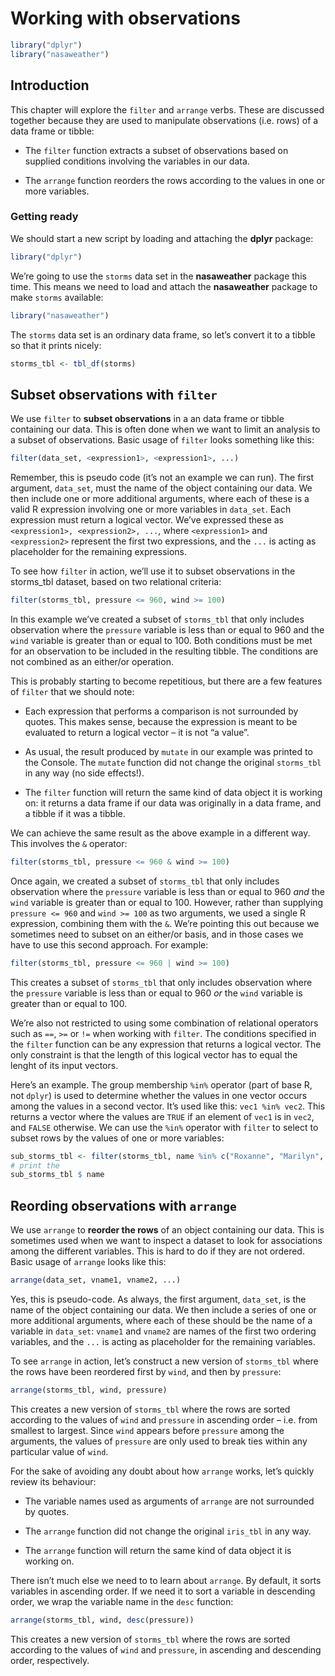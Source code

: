 # Working with observations

```r
library("dplyr")
library("nasaweather")
```

## Introduction 

This chapter will explore the `filter` and `arrange` verbs. These are discussed together because they are used to manipulate observations (i.e. rows) of a data frame or tibble: 

-  The `filter` function extracts a subset of observations based on supplied conditions involving the variables in our data. 

-  The `arrange` function reorders the rows according to the values in one or more variables.

### Getting ready

We should start a new script by loading and attaching the **dplyr** package:
```r
library("dplyr")
```
We're going to use the `storms` data set in the **nasaweather** package this time. This means we need to load and attach the **nasaweather** package to make `storms` available:
```r
library("nasaweather")
```
The `storms` data set is an ordinary data frame, so let's convert it to a tibble so that it prints nicely:
```r
storms_tbl <- tbl_df(storms)
```

## Subset observations with `filter`

We use `filter` to __subset observations__ in a an data frame or tibble containing our data. This is often done when we want to limit an analysis to a subset of observations. Basic usage of `filter` looks something like this:
```r
filter(data_set, <expression1>, <expression1>, ...)
```
Remember, this is pseudo code (it's not an example we can run). The first argument, `data_set`, must the name of the object containing our data. We then include one or more additional arguments, where each of these is a valid R expression involving one or more variables in `data_set`. Each expression must return a logical vector.  We've expressed these as `<expression1>, <expression2>, ...`, where `<expression1>` and `<expression2>` represent the first two  expressions, and the `...` is acting as placeholder for the remaining expressions.

To see how `filter` in action, we'll use it to subset observations in the storms_tbl dataset, based on two relational criteria:
```r
filter(storms_tbl, pressure <= 960, wind >= 100)
```
In this example we've created a subset of `storms_tbl` that only includes observation where the `pressure` variable is less than or equal to 960 and the `wind` variable is greater than or equal to 100. Both conditions must be met for an observation to be included in the resulting tibble. The conditions are not combined as an either/or operation.

This is probably starting to become repetitious, but there are a few features of `filter` that we should note:

* Each expression that performs a comparison is not surrounded by quotes. This makes sense, because the expression is meant to be evaluated to return a logical vector -- it is not "a value".

* As usual, the result produced by `mutate` in our example was printed to the Console. The `mutate` function did not change the original `storms_tbl` in any way (no side effects!).

* The `filter` function will return the same kind of data object it is working on: it returns a data frame if our data was originally in a data frame, and a tibble if it was a tibble.

We can achieve the same result as the above example in a different way. This involves the `&` operator:
```r
filter(storms_tbl, pressure <= 960 & wind >= 100)
```
Once again, we created a subset of `storms_tbl` that only includes observation where the `pressure` variable is less than or equal to 960 _and_ the `wind` variable is greater than or equal to 100. However, rather than supplying `pressure <= 960` and `wind >= 100` as two arguments, we used a single R expression, combining them with the `&`. We're pointing this out because we sometimes need to subset on an either/or basis, and in those cases we have to use this second approach. For example:
```r
filter(storms_tbl, pressure <= 960 | wind >= 100)
```
This creates a subset of `storms_tbl` that only includes observation where the `pressure` variable is less than or equal to 960 _or_ the `wind` variable is greater than or equal to 100. 

We're also not restricted to using some combination of relational operators such as `==`, `>=` or `!=` when working with `filter`. The conditions specified in the `filter` function can be any expression that returns a logical vector. The only constraint is that the length of this logical vector has to equal the lenght of its input vectors. 

Here's an example. The group membership `%in%` operator (part of base R, not `dplyr`) is used to determine whether the values in one vector occurs among the values in a second vector. It's used like this: `vec1 %in% vec2`. This returns a vector where the values are `TRUE` if an element of `vec1` is in `vec2`, and `FALSE` otherwise. We can use the `%in%` operator with `filter` to select to subset rows by the values of one or more variables:
```r
sub_storms_tbl <- filter(storms_tbl, name %in% c("Roxanne", "Marilyn", "Dolly"))
# print the 
sub_storms_tbl $ name
```

## Reording observations with `arrange`

We use `arrange` to __reorder the rows__ of an object containing our data. This is sometimes used when we want to inspect a dataset to look for associations among the different variables. This is hard to do if they are not ordered. Basic usage of `arrange` looks like this:
```r
arrange(data_set, vname1, vname2, ...)
```
Yes, this is pseudo-code. As always, the first argument, `data_set`, is the name of the object containing our data. We then include a series of one or more additional arguments, where each of these should be the name of a variable in `data_set`: `vname1` and `vname2` are names of the first two ordering variables, and the `...` is acting as placeholder for the remaining variables.

To see `arrange` in action, let's construct a new version of `storms_tbl` where the rows have been reordered first by `wind`, and then by `pressure`:
```r
arrange(storms_tbl, wind, pressure)
```
This creates a new version of `storms_tbl` where the rows are sorted according to the values of `wind` and `pressure` in ascending order -- i.e. from smallest to largest. Since `wind` appears before `pressure` among the arguments, the values of `pressure` are only used to break ties within any particular value of `wind`.

For the sake of avoiding any doubt about how `arrange` works, let's quickly review its behaviour:

* The variable names used as arguments of `arrange` are not surrounded by quotes.

* The `arrange` function did not change the original `iris_tbl` in any way.

* The `arrange` function will return the same kind of data object it is working on. 

There isn't much else we need to to learn about `arrange`. By default, it sorts variables in ascending order. If we need it to sort a variable in descending order, we wrap the variable name in the `desc` function:
```r
arrange(storms_tbl, wind, desc(pressure))
```
This creates a new version of `storms_tbl` where the rows are sorted according to the values of `wind` and `pressure`, in ascending and descending order, respectively.

